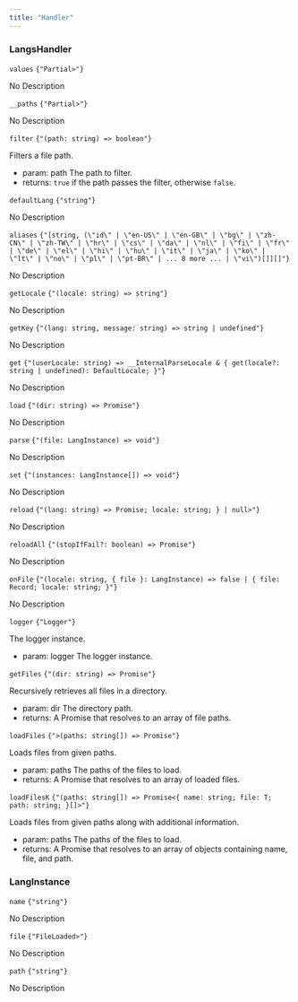 ```yaml
---
title: "Handler"
---
```

                 
### LangsHandler



<div className='*:border-b [&>*:last-child]:border-b-0'><div className='text-sm text-fd-muted-foreground py-4'>

<div className="flex flex-row items-center gap-4">
  <code className="text-sm">values</code>
  <code className="text-fd-muted-foreground">{"Partial<Record<string, any>>"}</code>
</div>

No Description



</div>
<div className='text-sm text-fd-muted-foreground py-4'>

<div className="flex flex-row items-center gap-4">
  <code className="text-sm">__paths</code>
  <code className="text-fd-muted-foreground">{"Partial<Record<string, string>>"}</code>
</div>

No Description



</div>
<div className='text-sm text-fd-muted-foreground py-4'>

<div className="flex flex-row items-center gap-4">
  <code className="text-sm">filter</code>
  <code className="text-fd-muted-foreground">{"(path: string) => boolean"}</code>
</div>

Filters a file path.

- param:
path The path to filter.
- returns:
`true` if the path passes the filter, otherwise `false`.

</div>
<div className='text-sm text-fd-muted-foreground py-4'>

<div className="flex flex-row items-center gap-4">
  <code className="text-sm">defaultLang</code>
  <code className="text-fd-muted-foreground">{"string"}</code>
</div>

No Description



</div>
<div className='text-sm text-fd-muted-foreground py-4'>

<div className="flex flex-row items-center gap-4">
  <code className="text-sm">aliases</code>
  <code className="text-fd-muted-foreground">{"[string, (\"id\" | \"en-US\" | \"en-GB\" | \"bg\" | \"zh-CN\" | \"zh-TW\" | \"hr\" | \"cs\" | \"da\" | \"nl\" | \"fi\" | \"fr\" | \"de\" | \"el\" | \"hi\" | \"hu\" | \"it\" | \"ja\" | \"ko\" | \"lt\" | \"no\" | \"pl\" | \"pt-BR\" | ... 8 more ... | \"vi\")[]][]"}</code>
</div>

No Description



</div>
<div className='text-sm text-fd-muted-foreground py-4'>

<div className="flex flex-row items-center gap-4">
  <code className="text-sm">getLocale</code>
  <code className="text-fd-muted-foreground">{"(locale: string) => string"}</code>
</div>

No Description



</div>
<div className='text-sm text-fd-muted-foreground py-4'>

<div className="flex flex-row items-center gap-4">
  <code className="text-sm">getKey</code>
  <code className="text-fd-muted-foreground">{"(lang: string, message: string) => string | undefined"}</code>
</div>

No Description



</div>
<div className='text-sm text-fd-muted-foreground py-4'>

<div className="flex flex-row items-center gap-4">
  <code className="text-sm">get</code>
  <code className="text-fd-muted-foreground">{"(userLocale: string) => __InternalParseLocale<DefaultLocale> & { get(locale?: string | undefined): DefaultLocale; }"}</code>
</div>

No Description



</div>
<div className='text-sm text-fd-muted-foreground py-4'>

<div className="flex flex-row items-center gap-4">
  <code className="text-sm">load</code>
  <code className="text-fd-muted-foreground">{"(dir: string) => Promise<void>"}</code>
</div>

No Description



</div>
<div className='text-sm text-fd-muted-foreground py-4'>

<div className="flex flex-row items-center gap-4">
  <code className="text-sm">parse</code>
  <code className="text-fd-muted-foreground">{"(file: LangInstance) => void"}</code>
</div>

No Description



</div>
<div className='text-sm text-fd-muted-foreground py-4'>

<div className="flex flex-row items-center gap-4">
  <code className="text-sm">set</code>
  <code className="text-fd-muted-foreground">{"(instances: LangInstance[]) => void"}</code>
</div>

No Description



</div>
<div className='text-sm text-fd-muted-foreground py-4'>

<div className="flex flex-row items-center gap-4">
  <code className="text-sm">reload</code>
  <code className="text-fd-muted-foreground">{"(lang: string) => Promise<false | { file: Record<string, any>; locale: string; } | null>"}</code>
</div>

No Description



</div>
<div className='text-sm text-fd-muted-foreground py-4'>

<div className="flex flex-row items-center gap-4">
  <code className="text-sm">reloadAll</code>
  <code className="text-fd-muted-foreground">{"(stopIfFail?: boolean) => Promise<void>"}</code>
</div>

No Description



</div>
<div className='text-sm text-fd-muted-foreground py-4'>

<div className="flex flex-row items-center gap-4">
  <code className="text-sm">onFile</code>
  <code className="text-fd-muted-foreground">{"(locale: string, { file }: LangInstance) => false | { file: Record<string, any>; locale: string; }"}</code>
</div>

No Description



</div>
<div className='text-sm text-fd-muted-foreground py-4'>

<div className="flex flex-row items-center gap-4">
  <code className="text-sm">logger</code>
  <code className="text-fd-muted-foreground">{"Logger"}</code>
</div>

The logger instance.

- param:
logger The logger instance.

</div>
<div className='text-sm text-fd-muted-foreground py-4'>

<div className="flex flex-row items-center gap-4">
  <code className="text-sm">getFiles</code>
  <code className="text-fd-muted-foreground">{"(dir: string) => Promise<string[]>"}</code>
</div>

Recursively retrieves all files in a directory.

- param:
dir The directory path.
- returns:
A Promise that resolves to an array of file paths.

</div>
<div className='text-sm text-fd-muted-foreground py-4'>

<div className="flex flex-row items-center gap-4">
  <code className="text-sm">loadFiles</code>
  <code className="text-fd-muted-foreground">{"<T extends NonNullable<unknown>>(paths: string[]) => Promise<T[]>"}</code>
</div>

Loads files from given paths.

- param:
paths The paths of the files to load.
- returns:
A Promise that resolves to an array of loaded files.

</div>
<div className='text-sm text-fd-muted-foreground py-4'>

<div className="flex flex-row items-center gap-4">
  <code className="text-sm">loadFilesK</code>
  <code className="text-fd-muted-foreground">{"<T>(paths: string[]) => Promise<{ name: string; file: T; path: string; }[]>"}</code>
</div>

Loads files from given paths along with additional information.

- param:
paths The paths of the files to load.
- returns:
A Promise that resolves to an array of objects containing name, file, and path.

</div></div>

### LangInstance



<div className='*:border-b [&>*:last-child]:border-b-0'><div className='text-sm text-fd-muted-foreground py-4'>

<div className="flex flex-row items-center gap-4">
  <code className="text-sm">name</code>
  <code className="text-fd-muted-foreground">{"string"}</code>
</div>

No Description



</div>
<div className='text-sm text-fd-muted-foreground py-4'>

<div className="flex flex-row items-center gap-4">
  <code className="text-sm">file</code>
  <code className="text-fd-muted-foreground">{"FileLoaded<Record<string, any>>"}</code>
</div>

No Description



</div>
<div className='text-sm text-fd-muted-foreground py-4'>

<div className="flex flex-row items-center gap-4">
  <code className="text-sm">path</code>
  <code className="text-fd-muted-foreground">{"string"}</code>
</div>

No Description



</div></div>